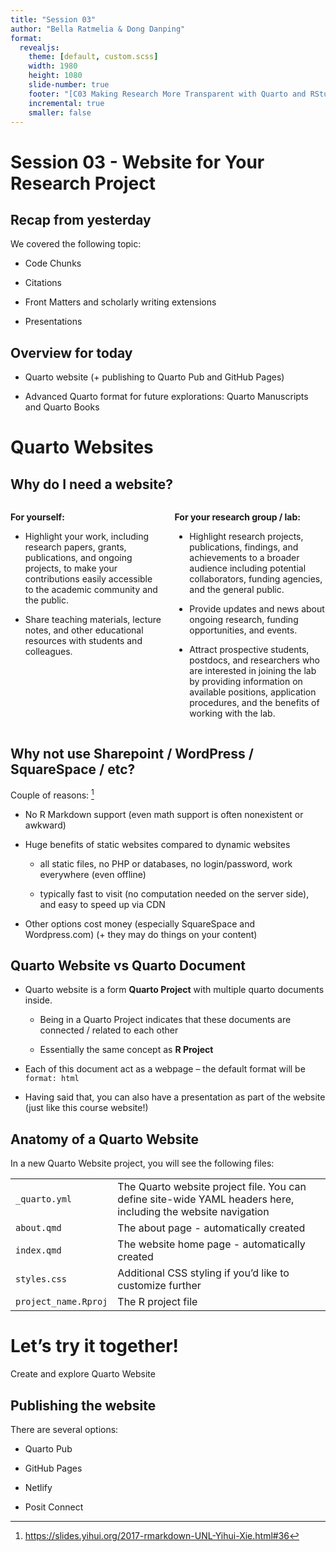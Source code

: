 ```yaml
---
title: "Session 03"
author: "Bella Ratmelia & Dong Danping"
format:
  revealjs: 
    theme: [default, custom.scss]
    width: 1980
    height: 1080
    slide-number: true
    footer: "[C03 Making Research More Transparent with Quarto and RStudio](https://bellaratmelia.github.io/2024-fsci-quarto/)"
    incremental: true
    smaller: false
---
```


# Session 03 - Website for Your Research Project

## Recap from yesterday

We covered the following topic:

-   Code Chunks

-   Citations

-   Front Matters and scholarly writing extensions

-   Presentations

## Overview for today

-   Quarto website (+ publishing to Quarto Pub and GitHub Pages)

-   Advanced Quarto format for future explorations: Quarto Manuscripts and Quarto Books

# Quarto Websites

## Why do I need a website?

::: columns
::: {.column width="50%"}
**For yourself:**

-   Highlight your work, including research papers, grants, publications, and ongoing projects, to make your contributions easily accessible to the academic community and the public.

-   Share teaching materials, lecture notes, and other educational resources with students and colleagues.
:::

::: {.column width="50%"}
**For your research group / lab:**

-   Highlight research projects, publications, findings, and achievements to a broader audience including potential collaborators, funding agencies, and the general public.

-   Provide updates and news about ongoing research, funding opportunities, and events.

-   Attract prospective students, postdocs, and researchers who are interested in joining the lab by providing information on available positions, application procedures, and the benefits of working with the lab.
:::
:::

## Why not use Sharepoint / WordPress / SquareSpace / etc?

Couple of reasons: [^1]

[^1]: <https://slides.yihui.org/2017-rmarkdown-UNL-Yihui-Xie.html#36>

-   No R Markdown support (even math support is often nonexistent or awkward)

-   Huge benefits of static websites compared to dynamic websites

    -   all static files, no PHP or databases, no login/password, work everywhere (even offline)

    -   typically fast to visit (no computation needed on the server side), and easy to speed up via CDN

-   Other options cost money (especially SquareSpace and Wordpress.com) (+ they may do things on your content)

## Quarto Website vs Quarto Document

-   Quarto website is a form **Quarto Project** with multiple quarto documents inside.

    -   Being in a Quarto Project indicates that these documents are connected / related to each other

    -   Essentially the same concept as **R Project**

-   Each of this document act as a webpage – the default format will be `format: html`

-   Having said that, you can also have a presentation as part of the website (just like this course website!)

## Anatomy of a Quarto Website

In a new Quarto Website project, you will see the following files:

|                      |                                                                                                               |
|--------------------|------------------------------------------------------|
| `_quarto.yml`        | The Quarto website project file. You can define site-wide YAML headers here, including the website navigation |
| `about.qmd`          | The about page - automatically created                                                                        |
| `index.qmd`          | The website home page - automatically created                                                                 |
| `styles.css`         | Additional CSS styling if you'd like to customize further                                                     |
| `project_name.Rproj` | The R project file                                                                                            |

# Let's try it together!

Create and explore Quarto Website

## Publishing the website

There are several options:

-   Quarto Pub

-   GitHub Pages

-   Netlify

-   Posit Connect
